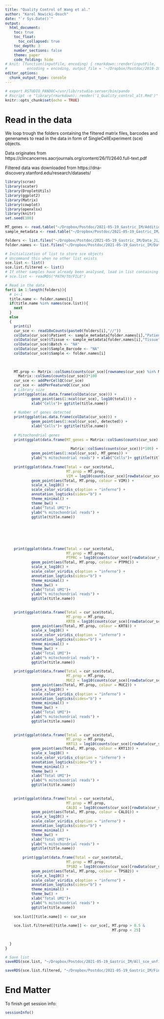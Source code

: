```yaml
---
title: "Quality Control of Wang et al."
author: "Karol Nowicki-Osuch"
date: "`r Sys.Date()`"
output: 
  html_document:
    toc: true
    toc_float:
      toc_collapsed: true
    toc_depth: 3
    number_sections: false
    theme: paper
    code_folding: hide
# knit: (function(inputFile, encoding) { rmarkdown::render(inputFile, 
#         encoding = encoding, output_file = '~/Dropbox/Postdoc/2019-10-29_Gastric_IM/Results/Reports/1.4_Filtering.html') })
editor_options: 
  chunk_output_type: console
---
```


```r
# export RSTUDIO_PANDOC=/usr/lib/rstudio-server/bin/pando
# Rscript -e "library(rmarkdown); render('1_Quality_control_alt.Rmd')"
knitr::opts_chunk$set(echo = TRUE)
```

# Read in the data

We loop trough the folders containing the filtered matrix files, barcodes and genenames to read in the data in form of SingleCellExperiment (sce) objects.

Data originates from https://clincancerres.aacrjournals.org/content/26/11/2640.full-text.pdf

Filtered data was downloaded from https://dna-discovery.stanford.edu/research/datasets/


```r
library(scran)
library(scater)
library(DropletUtils)
library(ggplot2)
library(Matrix)
library(cowplot)
library(openxlsx)
library(knitr)
set.seed(100)

```



```r
MT_genes <- read.table("~/Dropbox/Postdoc/2021-05-19_Gastric_IM/Additional_files/MT_genes.txt", sep = "\t", header = TRUE)
sample_metadata <- read.table("~/Dropbox/Postdoc/2021-05-19_Gastric_IM/Additional_files/Samples_Ji.txt", sep = "\t", header = TRUE, row.names = 1)
```



```r
folders <- list.files("~/Dropbox/Postdoc/2021-05-19_Gastric_IM/Data_Ji/gastric_scRNAseq_filtered/", full.names = TRUE)
folder.names <- list.files("~/Dropbox/Postdoc/2021-05-19_Gastric_IM/Data_Ji/gastric_scRNAseq_filtered/", full.names = FALSE)

# Initialization of list to store sce objects
# Uncommand this when no other list exists
sce.list <- list()
sce.list.filtered <- list()
# If other samples have already been analysed, load in list containing previous samples
# sce.list <- readRDS("PATH/TO/FILE")

# Read in the data
for(i in 1:length(folders)){
  # i<-1
  title.name <- folder.names[i]
  if(title.name %in% names(sce.list)){
    next
  }
  else
  {
    print(i)
    cur_sce <- read10xCounts(paste0(folders[i],"//"))
    colData(cur_sce)$Patient <- sample_metadata[folder.names[i],"Patient"]
    colData(cur_sce)$Tissue <- sample_metadata[folder.names[i],"Tissue"]
    colData(cur_sce)$Batch <- "NA"
    colData(cur_sce)$Sample_Barcode <- "NA"
    colData(cur_sce)$Sample <- folder.names[i]
    
    
    
    MT.prop <- Matrix::colSums(counts(cur_sce)[rownames(cur_sce) %in% MT_genes$Gene.stable.ID,])/
      Matrix::colSums(counts(cur_sce))*100
    cur_sce <- addPerCellQC(cur_sce)
    cur_sce <- addPerFeatureQC(cur_sce)
    # Library size
    print(ggplot(as.data.frame(colData(cur_sce))) + 
            geom_point(aes(1:ncol(cur_sce), log10(total))) +
            xlab("Cells")+ ggtitle(title.name))
    
    # Number of genes detected
    print(ggplot(as.data.frame(colData(cur_sce))) + 
            geom_point(aes(1:ncol(cur_sce), detected)) +
            xlab("Cells")+ ggtitle(title.name))
    
    # Mitochondrial genes
    print(ggplot(data.frame(MT_genes = Matrix::colSums(counts(cur_sce)[rownames(cur_sce) %in%
                                                                         MT_genes$Gene.stable.ID,])/
                              Matrix::colSums(counts(cur_sce)))*100) +
            geom_point(aes(1:ncol(cur_sce), MT_genes)) + 
            ylab("% mitochondrial reads") + xlab("Cells")+ ggtitle(title.name))
    
    print(ggplot(data.frame(Total = cur_sce$total,
                            MT.prop = MT.prop,
                            VIM = log10(counts(cur_sce)[rowData(cur_sce)$Symbol == "VIM",]))) + 
            geom_point(aes(Total, MT.prop, colour = VIM)) +
            scale_x_log10() +
            scale_color_viridis_c(option = "inferno") +
            annotation_logticks(sides="b") +
            theme_minimal() + 
            theme_bw() +
            xlab("Total UMI")+
            ylab("% mitochondrial reads") +
            ggtitle(title.name))
    
    
    
    
    
    
    print(ggplot(data.frame(Total = cur_sce$total,
                            MT.prop = MT.prop,
                            PTPRC = log10(counts(cur_sce)[rowData(cur_sce)$Symbol == "PTPRC",]))) + 
            geom_point(aes(Total, MT.prop, colour = PTPRC)) +
            scale_x_log10() +
            scale_color_viridis_c(option = "inferno") +
            annotation_logticks(sides="b") +
            theme_minimal() + 
            theme_bw() +
            xlab("Total UMI")+
            ylab("% mitochondrial reads") +
            ggtitle(title.name))
    
    
    print(ggplot(data.frame(Total = cur_sce$total,
                            MT.prop = MT.prop,
                            KRT8 = log10(counts(cur_sce)[rowData(cur_sce)$Symbol == "KRT8",]))) + 
            geom_point(aes(Total, MT.prop, colour = KRT8)) +
            scale_x_log10() +
            scale_color_viridis_c(option = "inferno") +
            annotation_logticks(sides="b") +
            theme_minimal() + 
            theme_bw() +
            xlab("Total UMI")+
            ylab("% mitochondrial reads") +
            ggtitle(title.name))
    
    print(ggplot(data.frame(Total = cur_sce$total,
                            MT.prop = MT.prop,
                            MUC2 = log10(counts(cur_sce)[rowData(cur_sce)$Symbol == "MUC2",]))) + 
            geom_point(aes(Total, MT.prop, colour = MUC2)) +
            scale_x_log10() +
            scale_color_viridis_c(option = "inferno") +
            annotation_logticks(sides="b") +
            theme_minimal() + 
            theme_bw() +
            xlab("Total UMI")+
            ylab("% mitochondrial reads") +
            ggtitle(title.name))
    
    
    print(ggplot(data.frame(Total = cur_sce$total,
                            MT.prop = MT.prop,
                            KRT13 = log10(counts(cur_sce)[rowData(cur_sce)$Symbol == "KRT13",]))) + 
            geom_point(aes(Total, MT.prop, colour = KRT13)) +
            scale_x_log10() +
            scale_color_viridis_c(option = "inferno") +
            annotation_logticks(sides="b") +
            theme_minimal() + 
            theme_bw() +
            xlab("Total UMI")+
            ylab("% mitochondrial reads") +
            ggtitle(title.name))
    
    
    print(ggplot(data.frame(Total = cur_sce$total,
                            MT.prop = MT.prop,
                            CALD1 = log10(counts(cur_sce)[rowData(cur_sce)$Symbol == "CALD1",]))) + 
            geom_point(aes(Total, MT.prop, colour = CALD1)) +
            scale_x_log10() +
            scale_color_viridis_c(option = "inferno") +
            annotation_logticks(sides="b") +
            theme_minimal() + 
            theme_bw() +
            xlab("Total UMI")+
            ylab("% mitochondrial reads") +
            ggtitle(title.name))
    
        print(ggplot(data.frame(Total = cur_sce$total,
                            MT.prop = MT.prop,
                            TPSB2 = log10(counts(cur_sce)[rowData(cur_sce)$Symbol == "TPSB2",]))) + 
            geom_point(aes(Total, MT.prop, colour = TPSB2)) +
            scale_x_log10() +
            scale_color_viridis_c(option = "inferno") +
            annotation_logticks(sides="b") +
            theme_minimal() + 
            theme_bw() +
            xlab("Total UMI")+
            ylab("% mitochondrial reads") +
            ggtitle(title.name))
    
    sce.list[[title.name]] <- cur_sce 
    
    sce.list.filtered[[title.name]] <- cur_sce[, MT.prop > 0.5 &
                                                 MT.prop < 25]
    
    
  }
}

# Save list
saveRDS(sce.list, "~/Dropbox/Postdoc/2021-05-19_Gastric_IM/All_sce_unfiltered_Ji_manual.rds")

saveRDS(sce.list.filtered, "~/Dropbox/Postdoc/2021-05-19_Gastric_IM/Final/All_sce_filtered_Ji_manual.rds")
```

# End Matter

To finish get session info:

```r
sessionInfo()
```
